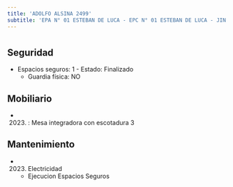 ```yaml
---
title: 'ADOLFO ALSINA 2499'
subtitle: 'EPA N° 01 ESTEBAN DE LUCA - EPC N° 01 ESTEBAN DE LUCA - JIN A (EPCJS 01/06°)'
---
```


#


## Seguridad

*  Espacios seguros: 1 - Estado: Finalizado 
    + Guardia física: NO





## Mobiliario

*  (2023) : Mesa integradora con escotadura 3 





## Mantenimiento

*  (2023) Electricidad 
    + Ejecucion Espacios Seguros




